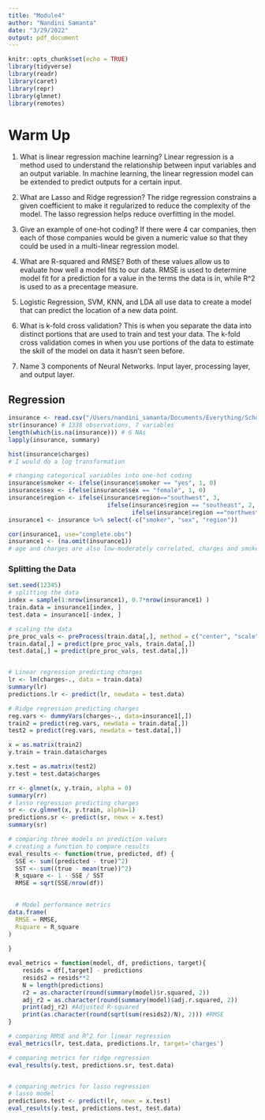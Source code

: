 ```yaml
---
title: "Module4"
author: "Nandini Samanta"
date: "3/29/2022"
output: pdf_document
---
```


```r
knitr::opts_chunk$set(echo = TRUE)
library(tidyverse)
library(readr)
library(caret)
library(repr)
library(glmnet)
library(remotes)
```

# Warm Up 
1. What is linear regression machine learning? Linear regression is a method used to understand the relationship between input variables and an output variable. In machine learning, the linear regression model can be extended to predict outputs for a certain input. 

2. What are Lasso and Ridge regression? The ridge regression constrains a given coefficient to make it regularized to reduce the complexity of the model. The lasso regression helps reduce overfitting in the model. 

3. Give an example of one-hot coding? If there were 4 car companies, then each of those companies would be given a numeric value so that they could be used in a multi-linear regression model. 

4. What are R-squared and RMSE? Both of these values allow us to evaluate how well a model fits to our data. RMSE is used to determine model fit for a prediction for a value in the terms the data is in, while R^2 is used to as a precentage measure. 

5. Logistic Regression, SVM, KNN, and LDA all use data to create a model that can predict the location of a new data point.

6. What is k-fold cross validation? This is when you separate the data into distinct portions that are used to train and test your data. The k-fold cross validation comes in when you use portions of the data to estimate the skill of the model on data it hasn't seen before. 

7. Name 3 components of Neural Networks. Input layer, processing layer, and output layer. 

## Regression

```r
insurance <- read.csv("/Users/nandini_samanta/Documents/Everything/School/Senior Year/Spring Semester/BIOL 160/insurance.csv")
str(insurance) # 1338 observations, 7 variables 
length(which(is.na(insurance))) # 6 NAs 
lapply(insurance, summary)
```

```r
hist(insurance$charges)
# I would do a log transformation 

# changing categorical variables into one-hot coding 
insurance$smoker <- ifelse(insurance$smoker == "yes", 1, 0)
insurance$sex <- ifelse(insurance$sex == "female", 1, 0)
insurance$region <- ifelse(insurance$region=="southwest", 3, 
                            ifelse(insurance$region == "southeast", 2, 
                                   ifelse(insurance$region =="northwest", 1, 0)))
insurance1 <- insurance %>% select(-c("smoker", "sex", "region"))

cor(insurance1, use="complete.obs")
insurance1 <- (na.omit(insurance1))
# age and charges are also low-moderately correlated, charges and smoker are also correlated
```

### Splitting the Data 
```r
set.seed(12345)
# splitting the data 
index = sample(1:nrow(insurance1), 0.7*nrow(insurance1) )
train.data = insurance1[index, ]
test.data = insurance1[-index, ]

# scaling the data
pre_proc_vals <- preProcess(train.data[,], method = c("center", "scale"))
train.data[,] = predict(pre_proc_vals, train.data[,])
test.data[,] = predict(pre_proc_vals, test.data[,])


# Linear regression predicting charges
lr <- lm(charges~., data = train.data)
summary(lr)
predictions.lr <- predict(lr, newdata = test.data)

# Ridge regression predicting charges
reg.vars <- dummyVars(charges~., data=insurance1[,])
train2 = predict(reg.vars, newdata = train.data[,])
test2 = predict(reg.vars, newdata = test.data[,])

x = as.matrix(train2)
y.train = train.data$charges

x.test = as.matrix(test2)
y.test = test.data$charges

rr <- glmnet(x, y.train, alpha = 0)
summary(rr)
# lasso regression predicting charges
sr <- cv.glmnet(x, y.train, alpha=1)
predictions.sr <- predict(sr, newx = x.test)
summary(sr)

# comparing three models on prediction values
# creating a function to compare results 
eval_results <- function(true, predicted, df) {
  SSE <- sum((predicted - true)^2)
  SST <- sum((true - mean(true))^2)
  R_square <- 1 - SSE / SST
  RMSE = sqrt(SSE/nrow(df))

  
  # Model performance metrics
data.frame(
  RMSE = RMSE,
  Rsquare = R_square
)
  
}

eval_metrics = function(model, df, predictions, target){
    resids = df[,target] - predictions
    resids2 = resids**2
    N = length(predictions)
    r2 = as.character(round(summary(model)$r.squared, 2))
    adj_r2 = as.character(round(summary(model)$adj.r.squared, 2))
    print(adj_r2) #Adjusted R-squared
    print(as.character(round(sqrt(sum(resids2)/N), 2))) #RMSE
}

# comparing RMSE and R^2 for linear regression 
eval_metrics(lr, test.data, predictions.lr, target='charges')

# comparing metrics for ridge regression 
eval_results(y.test, predictions.sr, test.data)


# comparing metrics for lasso regression 
# lasso model 
predictions.test <- predict(lr, newx = x.test)
eval_results(y.test, predictions.test, test.data)
```











